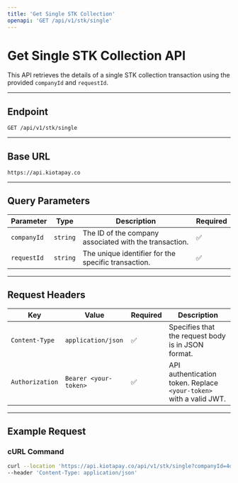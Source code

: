 ```yaml
---
title: 'Get Single STK Collection'
openapi: 'GET /api/v1/stk/single'
---
```


# Get Single STK Collection API

This API retrieves the details of a single STK collection transaction using the provided `companyId` and `requestId`.

---

## **Endpoint**

`GET /api/v1/stk/single`

---

## **Base URL**

`https://api.kiotapay.co`

---

## **Query Parameters**

| Parameter    | Type     | Description                                        | Required |
|--------------|----------|----------------------------------------------------|----------|
| `companyId`  | `string` | The ID of the company associated with the transaction. | ✅       |
| `requestId`  | `string` | The unique identifier for the specific transaction.   | ✅       |

---

## **Request Headers**

| Key             | Value                  | Required | Description |
|----------------|------------------------|----------|-------------|
| `Content-Type` | `application/json`      | ✅       | Specifies that the request body is in JSON format. |
| `Authorization` | `Bearer <your-token>`  | ✅       | API authentication token. Replace `<your-token>` with a valid JWT. |


---

## **Example Request**

### **cURL Command**

```bash
curl --location 'https://api.kiotapay.co/api/v1/stk/single?companyId=4d6e1ea9-5ab8-496a-978f-7e9b2bce80c4&requestId=43d23a1d-0476-4d49-a6eb-0a402c50d968' \
--header 'Content-Type: application/json'
